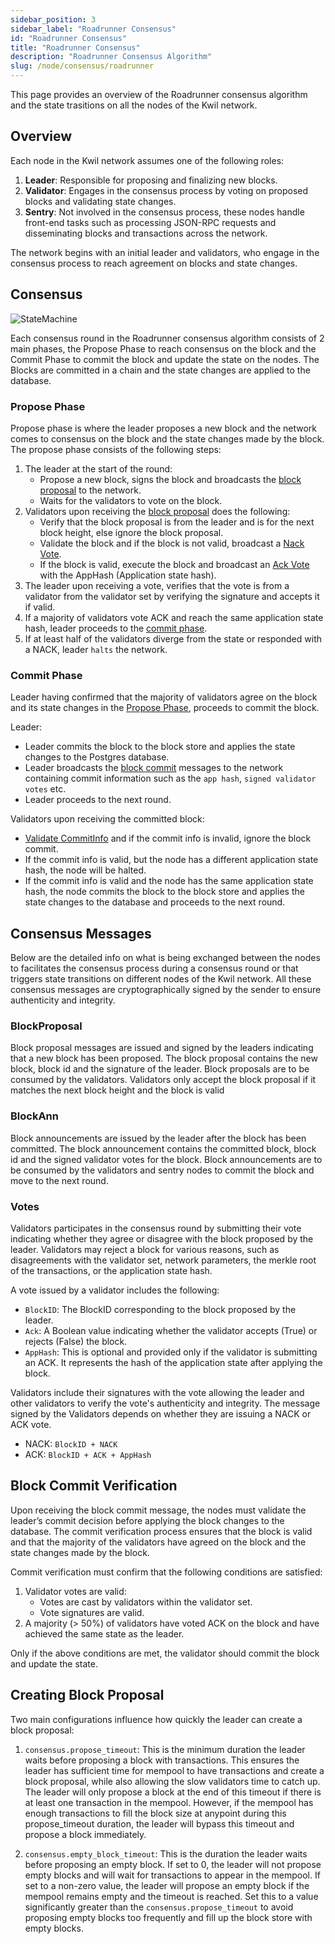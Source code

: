 ```yaml
---
sidebar_position: 3
sidebar_label: "Roadrunner Consensus"
id: "Roadrunner Consensus"
title: "Roadrunner Consensus"
description: "Roadrunner Consensus Algorithm"
slug: /node/consensus/roadrunner
---
```


This page provides an overview of the Roadrunner consensus algorithm and the state trasitions on all the nodes of the Kwil network.

## Overview

Each node in the Kwil network assumes one of the following roles:
1. **Leader**: Responsible for proposing and finalizing new blocks.
2. **Validator**: Engages in the consensus process by voting on proposed blocks and validating state changes.
3. **Sentry**: Not involved in the consensus process, these nodes handle front-end tasks such as processing JSON-RPC requests and disseminating blocks and transactions across the network.

The network begins with an initial leader and validators, who engage in the consensus process to reach agreement on blocks and state changes.

## Consensus

![StateMachine](../../../static/img/roadrunner.jpeg)

Each consensus round in the Roadrunner consensus algorithm consists of 2 main phases, the Propose Phase to reach consensus on the block and the Commit Phase to commit the block and update the state on the nodes. The Blocks are committed in a chain and the state changes are applied to the database. 

### Propose Phase
Propose phase is where the leader proposes a new block and the network comes to consensus on the block and the state changes made by the block. The propose phase consists of the following steps:

1. The leader at the start of the round:
    - Propose a new block, signs the block and broadcasts the [block proposal](#blockproposal) to the network.
    - Waits for the validators to vote on the block.
2. Validators upon receiving the [block proposal](#blockproposal) does the following:
    - Verify that the block proposal is from the leader and is for the next block height, else ignore the block proposal.
    - Validate the block and if the block is not valid, broadcast a [Nack Vote](#vote).
    - If the block is valid, execute the block and broadcast an [Ack Vote](#vote) with the AppHash (Application state hash).
3. The leader upon receiving a vote, verifies that the vote is from a validator from the validator set by verifying the signature and accepts it if valid.
4. If a majority of validators vote ACK and reach the same application state hash, leader proceeds to the [commit phase](#commit-phase).
5. If at least half of the validators diverge from the state or responded with a NACK, leader `halts` the network.

### Commit Phase

Leader having confirmed that the majority of validators agree on the block and its state changes in the [Propose Phase](#propose-phase), proceeds to commit the block.

Leader:
- Leader commits the block to the block store and applies the state changes to the Postgres database.
- Leader broadcasts the [block commit](#blockann) messages to the network containing commit information such as the `app hash`, `signed validator votes` etc.
-  Leader proceeds to the next round.

Validators upon receiving the committed block:
- [Validate CommitInfo](#block-commit-verification) and if the commit info is invalid, ignore the block commit.
- If the commit info is valid, but the node has a different application state hash, the node will be halted.
- If the commit info is valid and the node has the same application state hash, the node commits the block to the block store and applies the state changes to the database and proceeds to the next round.

## Consensus Messages

Below are the detailed info on what is being exchanged between the nodes to facilitates the consensus process during a consensus round or that triggers state transitions on different nodes of the Kwil network. All these consensus messages are cryptographically signed by the sender to ensure authenticity and integrity.

### BlockProposal
Block proposal messages are issued and signed by the leaders indicating that a new block has been proposed. The block proposal contains the new block, block id and the signature of the leader.
Block proposals are to be consumed by the validators. Validators only accept the block proposal if it matches the next block height and the block is valid

### BlockAnn
Block announcements are issued by the leader after the block has been committed. The block announcement contains the committed block, block id and the signed validator votes for the block.
Block announcements are to be consumed by the validators and sentry nodes to commit the block and move to the next round.

### Votes
Validators participates in the consensus round by submitting their vote indicating whether they agree or disagree with the block proposed by the leader.
Validators may reject a block for various reasons, such as disagreements with the validator set, network parameters, the merkle root of the transactions, or the application state hash.

A vote issued by a validator includes the following:
- `BlockID`: The BlockID corresponding to the block proposed by the leader.
- `Ack`: A Boolean value indicating whether the validator accepts (True) or rejects (False) the block.
- `AppHash`: This is optional and provided only if the validator is submitting an ACK. It represents the hash of the application state after applying the block.

Validators include their signatures with the vote allowing the leader and other validators to verify the vote's authenticity and integrity. The message signed by the Validators depends on whether they are issuing a NACK or ACK vote.
- NACK: `BlockID + NACK`
- ACK:  `BlockID + ACK + AppHash`

## Block Commit Verification

Upon receiving the block commit message, the nodes must validate the leader’s commit decision before applying the block changes to the database. The commit verification process ensures that the block is valid and that the majority of the validators have agreed on the block and the state changes made by the block.

Commit verification must confirm that the following conditions are satisfied:
1. Validator votes are valid:
    - Votes are cast by validators within the validator set.
    - Vote signatures are valid.
2. A majority (> 50%) of validators have voted ACK on the block and have achieved the same state as the leader.

Only if the above conditions are met, the validator should commit the block and update the state.

## Creating Block Proposal
Two main configurations influence how quickly the leader can create a block proposal:
1. `consensus.propose_timeout`: This is the minimum duration the leader waits before proposing a block with transactions. This ensures the leader has sufficient time for mempool to have transactions and create a block proposal, while also allowing the slow validators time to catch up. The leader will only propose a block at the end of this timeout if there is at least one transaction in the mempool. However, if the mempool has enough transactions to fill the block size at anypoint during this propose_timeout duration, the leader will bypass this timeout and propose a block immediately.

2. `consensus.empty_block_timeout`: This is the duration the leader waits before proposing an empty block. If set to 0, the leader will not propose empty blocks and will wait for transactions to appear in the mempool. If set to a non-zero value, the leader will propose an empty block if the mempool remains empty and the timeout is reached. Set this to a value significantly greater than the `consensus.propose_timeout` to avoid proposing empty blocks too frequently and fill up the block store with empty blocks.
